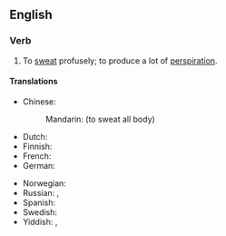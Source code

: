 ==English==

===Verb===
{{head|en|verb}}

# {{lb|en|simile}} To [[sweat]] profusely; to produce a lot of [[perspiration]].

====Translations====
{{trans-top|sweat profusely}}
* Chinese:
*: Mandarin: {{t|cmn|[[全身]][[冒汗]]|tr=quánshēn màohàn|sc=Hani}} (to sweat all body)
* Dutch: {{t|nl|zweten als een otter}}
* Finnish: {{t|fi|[[hikoilla]] [[kuin]] [[sika]]}}
* French: {{t+|fr|suer comme un bœuf}}
* German: {{t|de|wie ein Schwein schwitzen}}
{{trans-mid}}
* Norwegian: {{t|no|svette som en gris}}
* Russian: {{t|ru|[[поте́ть]] [[как]] [[свинья́]]|impf}}, {{t|ru|[[вспоте́ть]] [[как]] [[свинья́]]|pf}}
* Spanish: {{t|es|sudar como un pollo}}
* Swedish: {{t|sv|svettas som en gris}}
* Yiddish: {{t|yi|שוויצן ווי אַ חזיר|tr=shvitsn vi a khazer}}, {{t|yi|שוויצן ווי אַ ביבער}}
{{trans-bottom}}